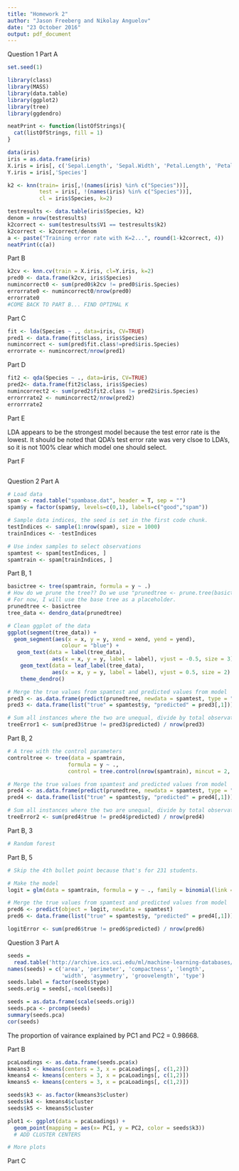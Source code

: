 ```yaml
---
title: "Homework 2"
author: "Jason Freeberg and Nikolay Anguelov"
date: "23 October 2016"
output: pdf_document
---
```


Question 1
Part A
```r
set.seed(1)

library(class)
library(MASS)
library(data.table)
library(ggplot2)
library(tree)
library(ggdendro)

neatPrint <- function(listOfStrings){
  cat(listOfStrings, fill = 1)
}

data(iris)
iris = as.data.frame(iris)
X.iris = iris[, c('Sepal.Length', 'Sepal.Width', 'Petal.Length', 'Petal.Width')]
Y.iris = iris[,'Species']

k2 <- knn(train= iris[,!(names(iris) %in% c("Species"))],
          test = iris[, !(names(iris) %in% c("Species"))],
          cl = iris$Species, k=2)

testresults <- data.table(iris$Species, k2)
denom = nrow(testresults)
k2correct <- sum(testresults$V1 == testresults$k2)
k2correct <- k2correct/denom
a <- paste("Training error rate with K=2...", round(1-k2correct, 4))
neatPrint(c(a))
```

Part B
```r
k2cv <- knn.cv(train = X.iris, cl=Y.iris, k=2)
pred0 <- data.frame(k2cv, iris$Species)
numincorrect0 <- sum(pred0$k2cv != pred0$iris.Species)
errorrate0 <- numincorrect0/nrow(pred0)
errorrate0
#COME BACK TO PART B... FIND OPTIMAL K
```

Part C
```r
fit <- lda(Species ~ ., data=iris, CV=TRUE)
pred1 <- data.frame(fit$class, iris$Species)
numincorrect <- sum(pred$fit.class!=pred$iris.Species)
errorrate <- numincorrect/nrow(pred1)
```

Part D
```r
fit2 <- qda(Species ~ ., data=iris, CV=TRUE)
pred2<- data.frame(fit2$class, iris$Species)
numincorrect2 <- sum(pred2$fit2.class != pred2$iris.Species)
errorrrate2 <- numincorrect2/nrow(pred2)
errorrrate2
```

Part E

LDA appears to be the strongest model because the test error rate is the lowest. It should be noted that QDA's test error rate was very clsoe to LDA's, so it is not 100% clear which model one should select.

Part F
```r


```

Question 2
Part A
```r
# Load data
spam <- read.table("spambase.dat", header = T, sep = "")
spam$y = factor(spam$y, levels=c(0,1), labels=c("good","spam"))

# Sample data indices, the seed is set in the first code chunk.
testIndices <- sample(1:nrow(spam), size = 1000)
trainIndices <- -testIndices

# Use index samples to select observations
spamtest <- spam[testIndices, ]
spamtrain <- spam[trainIndices, ]
```

Part B, 1
```r

basictree <- tree(spamtrain, formula = y ~ .)
# How do we prune the tree?? Do we use "prunedtree <- prune.tree(basictree)"? I didn't see a difference 
# For now, I will use the base tree as a placeholder.
prunedtree <- basictree
tree_data <- dendro_data(prunedtree)

# Clean ggplot of the data
ggplot(segment(tree_data)) +
  geom_segment(aes(x = x, y = y, xend = xend, yend = yend), 
                 colour = "blue") +
   geom_text(data = label(tree_data), 
              aes(x = x, y = y, label = label), vjust = -0.5, size = 3) +
    geom_text(data = leaf_label(tree_data), 
              aes(x = x, y = y, label = label), vjust = 0.5, size = 2) +
    theme_dendro()

# Merge the true values from spamtest and predicted values from model
pred3 <- as.data.frame(predict(prunedtree, newdata = spamtest, type = "class"))
pred3 <- data.frame(list("true" = spamtest$y, "predicted" = pred3[,1]))

# Sum all instances where the two are unequal, divide by total observations
treeError1 <- sum(pred3$true != pred3$predicted) / nrow(pred3)
```

Part B, 2
```r
# A tree with the control parameters
controltree <- tree(data = spamtrain, 
                   formula = y ~ ., 
                   control = tree.control(nrow(spamtrain), mincut = 2, minsize = 5, mindev = 0.001))

# Merge the true values from spamtest and predicted values from model
pred4 <- as.data.frame(predict(prunedtree, newdata = spamtest, type = "class"))
pred4 <- data.frame(list("true" = spamtest$y, "predicted" = pred4[,1]))

# Sum all instances where the two are unequal, divide by total observations
treeError2 <- sum(pred4$true != pred4$predicted) / nrow(pred4)
```

Part B, 3
```r
# Random forest

```

Part B, 5
```r
# Skip the 4th bullet point because that's for 231 students.

# Make the model
logit = glm(data = spamtrain, formula = y ~ ., family = binomial(link = "logit"))

# Merge the true values from spamtest and predicted values from model
pred6 <- predict(object = logit, newdata = spamtest)
pred6 <- data.frame(list("true" = spamtest$y, "predicted" = pred4[,1]))

logitError <- sum(pred6$true != pred6$predicted) / nrow(pred6)
```


Question 3
Part A
```r
seeds =
  read.table('http://archive.ics.uci.edu/ml/machine-learning-databases/00236/seeds_dataset.txt')
names(seeds) = c('area', 'perimeter', 'compactness', 'length',
                 'width', 'asymmetry', 'groovelength', 'type')
seeds.label = factor(seeds$type)
seeds.orig = seeds[,-ncol(seeds)]

seeds = as.data.frame(scale(seeds.orig))
seeds.pca <- prcomp(seeds)
summary(seeds.pca)
cor(seeds)
```

The proportion of vairance explained by PC1 and PC2 = 0.98668.

Part B
```r
pcaLoadings <- as.data.frame(seeds.pca$x)
kmeans3 <- kmeans(centers = 3, x = pcaLoadings[, c(1,2)])
kmeans4 <- kmeans(centers = 3, x = pcaLoadings[, c(1,2)])
kmeans5 <- kmeans(centers = 3, x = pcaLoadings[, c(1,2)])

seeds$k3 <- as.factor(kmeans3$cluster)
seeds$k4 <- kmeans4$cluster
seeds$k5 <- kmeans5$cluster

plot1 <- ggplot(data = pcaLoadings) +
  geom_point(mapping = aes(x= PC1, y = PC2, color = seeds$k3)) 
  # ADD CLUSTER CENTERS

# More plots
```

Part C
```r


```


